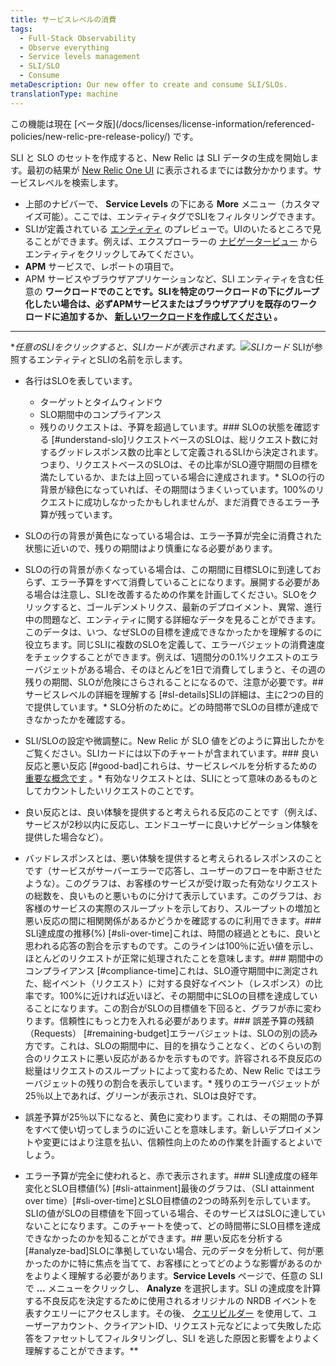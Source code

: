 ```yaml
---
title: サービスレベルの消費
tags:
  - Full-Stack Observability
  - Observe everything
  - Service levels management
  - SLI/SLO
  - Consume
metaDescription: Our new offer to create and consume SLI/SLOs.
translationType: machine
---
```



<Callout title="ベータ版機能">
  この機能は現在 [ベータ版](/docs/licenses/license-information/referenced-policies/new-relic-pre-release-policy/) です。
</Callout>

SLI と SLO のセットを作成すると、New Relic は SLI データの生成を開始します。最初の結果が [New Relic One UI](https://one.newrelic.com/) に表示されるまでには数分かかります。サービスレベルを検索します。

* 上部のナビバーで、 **Service Levels** の下にある **More** メニュー（カスタマイズ可能）。ここでは、エンティティタグでSLIをフィルタリングできます。
* SLIが定義されている [エンティティ](/docs/new-relic-one/use-new-relic-one/core-concepts/what-entity-new-relic/) のプレビューで。UIのいたるところで見ることができます。例えば、エクスプローラーの [ナビゲータービュー](/docs/new-relic-one/use-new-relic-one/core-concepts/new-relic-explorer-view-performance-across-apps-services-hosts/#view-navigator) からエンティティをクリックしてみてください。
* **APM** サービスで、レポートの項目で。
* APM サービスやブラウザアプリケーションなど、SLI エンティティを含む任意の **ワークロードでのことです。SLIを特定のワークロードの下にグループ化したい場合は、必ずAPMサービスまたはブラウザアプリを既存のワークロードに追加するか、 [新しいワークロードを作成してください](/docs/new-relic-one/use-new-relic-one/workloads/use-workloads/) 。**

* * *

\*_任意のSLIをクリックすると、SLIカードが表示されます。<img
  src={sliCard}
  title="SLIカード"
  alt="SLIカード"
/>_ SLIが参照するエンティティとSLIの名前を示します。

* 各行はSLOを表しています。

  * ターゲットとタイムウィンドウ
  * SLO期間中のコンプライアンス
  * 残りのリクエストは、予算を超過しています。### SLOの状態を確認する [#understand-slo]リクエストベースのSLOは、総リクエスト数に対するグッドレスポンス数の比率として定義されるSLIから決定されます。つまり、リクエストベースのSLOは、その比率がSLO遵守期間の目標を満たしているか、または上回っている場合に達成されます。\* SLOの行の背景が緑色になっていれば、その期間はうまくいっています。100%のリクエストに成功しなかったかもしれませんが、まだ消費できるエラー予算が残っています。
* SLOの行の背景が黄色になっている場合は、エラー予算が完全に消費された状態に近いので、残りの期間はより慎重になる必要があります。
* SLOの行の背景が赤くなっている場合は、この期間に目標SLOに到達しておらず、エラー予算をすべて消費していることになります。展開する必要がある場合は注意し、SLIを改善するための作業を計画してください。SLOをクリックすると、ゴールデンメトリクス、最新のデプロイメント、異常、進行中の問題など、エンティティに関する詳細なデータを見ることができます。このデータは、いつ、なぜSLOの目標を達成できなかったかを理解するのに役立ちます。同じSLIに複数のSLOを定義して、エラーバジェットの消費速度をチェックすることができます。例えば、1週間分の0.1%リクエストのエラーバジェットがある場合、そのほとんどを1日で消費してしまうと、その週の残りの期間、SLOが危険にさらされることになるので、注意が必要です。## サービスレベルの詳細を理解する [#sl-details]SLIの詳細は、主に2つの目的で提供しています。\* SLO分析のために。どの時間帯でSLOの目標が達成できなかったかを確認する。
* SLI/SLOの設定や微調整に。New Relic が SLO 値をどのように算出したかをご覧ください。SLIカードには以下のチャートが含まれています。### 良い反応と悪い反応 [#good-bad]これらは、サービスレベルを分析するための [重要な概念です](/docs/service-level-management/create-slm#request-response) 。\* 有効なリクエストとは、SLIにとって意味のあるものとしてカウントしたいリクエストのことです。
* 良い反応とは、良い体験を提供すると考えられる反応のことです（例えば、サービスが2秒以内に反応し、エンドユーザーに良いナビゲーション体験を提供した場合など）。
* バッドレスポンスとは、悪い体験を提供すると考えられるレスポンスのことです（サービスがサーバーエラーで応答し、ユーザーのフローを中断させたような）。このグラフは、お客様のサービスが受け取った有効なリクエストの総数を、良いものと悪いものに分けて表示しています。このグラフは、お客様のサービスの実際のスループットを示しており、スループットの増加と悪い反応の間に相関関係があるかどうかを確認するのに利用できます。### SLI達成度の推移(%) [#sli-over-time]これは、時間の経過とともに、良いと思われる応答の割合を示すものです。このラインは100％に近い値を示し、ほとんどのリクエストが正常に処理されたことを意味します。### 期間中のコンプライアンス [#compliance-time]これは、SLO遵守期間中に測定された、総イベント（リクエスト）に対する良好なイベント（レスポンス）の比率です。100%に近ければ近いほど、その期間中にSLOの目標を達成していることになります。この割合がSLOの目標値を下回ると、グラフが赤に変わります。信頼性にもっと力を入れる必要があります。### 誤差予算の残額（Requests） [#remaining-budget]エラーバジェットは、SLOの別の読み方です。これは、SLOの期間中に、目的を損なうことなく、どのくらいの割合のリクエストに悪い反応があるかを示すものです。許容される不良反応の総量はリクエストのスループットによって変わるため、New Relic ではエラーバジェットの残りの割合を表示しています。\* 残りのエラーバジェットが25％以上であれば、グリーンが表示され、SLOは良好です。
* 誤差予算が25％以下になると、黄色に変わります。これは、その期間の予算をすべて使い切ってしまうのに近いことを意味します。新しいデプロイメントや変更にはより注意を払い、信頼性向上のための作業を計画するとよいでしょう。
* エラー予算が完全に使われると、赤で表示されます。### SLI達成度の経年変化とSLO目標値(%) [#sli-attainment]最後のグラフは、（SLI attainment over time）\[#sli-over-time]とSLO目標値の2つの時系列を示しています。SLIの値がSLOの目標値を下回っている場合、そのサービスはSLOに達していないことになります。このチャートを使って、どの時間帯にSLO目標を達成できなかったのかを知ることができます。## 悪い反応を分析する [#analyze-bad]SLOに準拠していない場合、元のデータを分析して、何が悪かったのかに特に焦点を当てて、お客様にとってどのような影響があるのかをよりよく理解する必要があります。**Service Levels** ページで、任意の SLI で **...** メニューをクリックし、 **Analyze** を選択します。SLI の達成度を計算する不良反応を決定するために使用されるオリジナルの NRDB イベントを表すクエリーにアクセスします。その後、 [クエリビルダー](/docs/query-your-data/explore-query-data/query-builder/introduction-query-builder/) を使用して、ユーザーアカウント、クライアントID、リクエスト元などによって失敗した応答をファセットしてフィルタリングし、SLI を逃した原因と影響をよりよく理解することができます。\*\*
